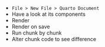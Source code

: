 ::: notes
-   `File > New File > Quarto Document`
-   Have a look at its components
-   Render
-   Render on save
-   Run chunk by chunk
-   Alter chunk code to see difference
:::
